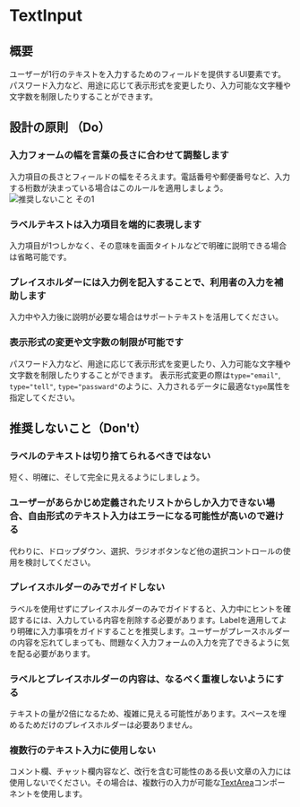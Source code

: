 
<Meta title="TextInput" of={TextInputStories} />

# TextInput

<Canvas>
  <Story of={Component} />
</Canvas>

<Controls of={Component} />

## 概要

ユーザーが1行のテキストを入力するためのフィールドを提供するUI要素です。
パスワード入力など、用途に応じて表示形式を変更したり、入力可能な文字種や文字数を制限したりすることができます。

## 設計の原則 （Do）

### 入力フォームの幅を言葉の長さに合わせて調整します

入力項目の長さとフィールドの幅をそろえます。電話番号や郵便番号など、入力する桁数が決まっている場合はこのルールを適用しましょう。
![推奨しないこと その1](/storybook/images/textarea_01.jpg)

### ラベルテキストは入力項目を端的に表現します

入力項目が1つしかなく、その意味を画面タイトルなどで明確に説明できる場合は省略可能です。

### プレイスホルダーには入力例を記入することで、利用者の入力を補助します

入力中や入力後に説明が必要な場合はサポートテキストを活用してください。

### 表示形式の変更や文字数の制限が可能です

パスワード入力など、用途に応じて表示形式を変更したり、入力可能な文字種や文字数を制限したりすることができます。
表示形式変更の際は`type="email"`, `type="tell"`, `type="passward"`のように、入力されるデータに最適な`type`属性を指定してください。

## 推奨しないこと（Don't）

### ラベルのテキストは切り捨てられるべきではない

短く、明確に、そして完全に見えるようにしましょう。

### ユーザーがあらかじめ定義されたリストからしか入力できない場合、自由形式のテキスト入力はエラーになる可能性が高いので避ける

代わりに、ドロップダウン、選択、ラジオボタンなど他の選択コントロールの使用を検討してください。

### プレイスホルダーのみでガイドしない

ラベルを使用せずにプレイスホルダーのみでガイドすると、入力中にヒントを確認するには、入力している内容を削除する必要があります。Labelを適用してより明確に入力事項をガイドすることを推奨します。ユーザーがプレースホルダーの内容を忘れてしまっても、問題なく入力フォームの入力を完了できるように気を配る必要があります。

### ラベルとプレイスホルダーの内容は、なるべく重複しないようにする

テキストの量が2倍になるため、複雑に見える可能性があります。スペースを埋めるためだけのプレイスホルダーは必要ありません。

### 複数行のテキスト入力に使用しない

コメント欄、チャット欄内容など、改行を含む可能性のある長い文章の入力には使用しないでください。その場合は、複数行の入力が可能な[TextArea](/docs/components-textarea--docs)コンポーネントを使用します。
